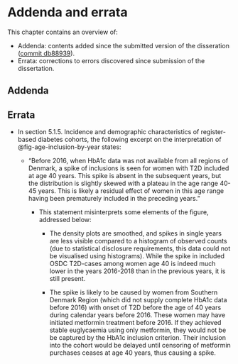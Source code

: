 # Addenda and errata

This chapter contains an overview of:

-   Addenda: contents added since the submitted version of the disseration ([commit db88939](https://github.com/Aastedet/dissertation/commit/db889394f613a8e0b034904f97a75e2d4e09da9c)).
-   Errata: corrections to errors discovered since submission of the dissertation.

## Addenda

## Errata

-   In section 5.1.5. Incidence and demographic characteristics of register-based diabetes cohorts, the following excerpt on the interpretation of @fig-age-inclusion-by-year states:
    -   "Before 2016, when HbA1c data was not available from all regions of Denmark, a spike of inclusions is seen for women with T2D included at age 40 years. This spike is absent in the subsequent years, but the distribution is slightly skewed with a plateau in the age range 40-45 years. This is likely a residual effect of women in this age range having been prematurely included in the preceding years."

        -   This statement misinterprets some elements of the figure, addressed below:

            -   The density plots are smoothed, and spikes in single years are less visible compared to a histogram of observed counts (due to statistical disclosure requirements, this data could not be visualised using histograms). While the spike in included OSDC T2D-cases among women age 40 is indeed much lower in the years 2016-2018 than in the previous years, it is still present.

            -   The spike is likely to be caused by women from Southern Denmark Region (which did not supply complete HbA1c data before 2016) with onset of T2D before the age of 40 years during calendar years before 2016. These women may have initiated metformin treatment before 2016. If they achieved stable euglycaemia using only metformin, they would not be be captured by the HbA1c inclusion criterion. Their inclusion into the cohort would be delayed until censoring of metformin purchases ceases at age 40 years, thus causing a spike.

